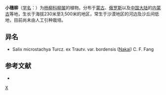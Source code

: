 {{Speciesbox 
| genus = Salix
| species = microstachya
| authority = Turcz.
| subdivision_ranks =[[变种|变种]]
| subdivision =
* 小穗柳 ''S. m.'' var. ''microstachya''
* [[小红柳|小红柳]] ''S. m.'' var. ''bordensis''
}}

'''小穗柳'''（[[学名|学名]]：{{lang|la|''Salix microstachya''}}）为[[杨柳科|杨柳科]][[柳属|柳属]]的植物。分布于[[蒙古|蒙古]]、[[俄罗斯|俄罗斯]]以及[[中国大陆|中国大陆]]的[[内蒙古|内蒙古]]等地，生长于海拔230米至3,500米的地区，常生于沙漠地区的河边及沙丘间低地，目前尚未由人工引种栽培。

== 异名 ==
* Salix microstachya Turcz. ex Trautv. var. bordensis ([[中井猛之进|Nakai]]) C. F. Fang

== 参考文献 ==
<div class="references-small">
* {{cite web| url =http://www.bioinfo.cn/db05/KmzwSpecies.php?action=view&id=20518| title =小穗柳（原变种）| work =《中国高等植物数据库全库》| publisher =中国科学院微生物研究所| author =昆明植物研究所| accessdate =2009-02-25| deadurl =yes| archiveurl =https://web.archive.org/web/20160305005059/http://www.bioinfo.cn/db05/KmzwSpecies.php?action=view&id=20518| archivedate =2016-03-05}}
</div>
{{Taxonbar|from=Q4195485}}

[[Category:柳属|X]]
